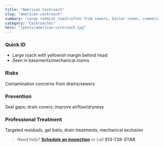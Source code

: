 ```yaml
---
title: "American Cockroach"
slug: "american-cockroach"
summary: "Large reddish roach—often from sewers, boiler rooms, commercial spaces."
category: "Cockroaches"
hero: "/pests/american-cockroach.jpg"
---
```


### Quick ID
- Large roach with yellowish margin behind head
- Seen in basements/mechanical rooms

### Risks
Contamination concerns from drains/sewers

### Prevention
Seal gaps; drain covers; improve airflow/dryness

### Professional Treatment
Targeted residuals, gel baits, drain treatments, mechanical exclusion

> Need help? [**Schedule an inspection**](/schedule) or call **913-738-STAR**.

